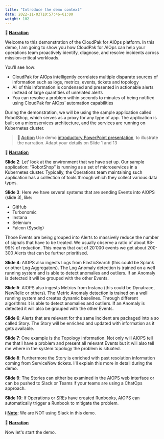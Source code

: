 ```yaml
---
title: "Introduce the demo context"
date: 2022-11-03T10:57:46+01:00
weight: 102
---
```



**📣 <u>Narration</u>** 

Welcome to this demonstration of the CloudPak for AIOps platform. In this demo, I am going to show you how CloudPak for AIOps can help your operations team proactively identify, diagnose, and resolve incidents across mission-critical workloads.

You’ll see how:

- CloudPak for AIOps intelligently correlates multiple disparate sources of information such as logs, metrics, events, tickets and topology
- All of this information is condensed and presented in actionable alerts instead of large quantities of unrelated alerts
- You can resolve a problem within seconds to minutes of being notified using CloudPak for AIOps’ automation capabilities

During the demonstration, we will be using the sample application called RobotShop, which serves as a proxy for any type of app. The application is built on a microservices architecture, and the services are running on Kubernetes cluster.

>**🚀 <u>Action</u>**
>Use demo [introductory PowerPoint presentation](https://github.com/niklaushirt/ibm-aiops-deployer/blob/main/doc/CP4AIOPS_DEMO_2023_V1.pptx?raw=true), to illustrate the narration. Adapt your details on Slide 1 and 13

**📣 <u>Narration</u>**

**Slide 2**: Let’ look at the environment that we have set up. Our sample application: “RobotShop” is running as a set of microservices in a Kubernetes cluster. Typically, the Operations team maintaining such application has a collection of tools through which they collect various data types. 

**Slide 3**: Here we have several systems that are sending Events into AIOPS (slide 3), like:

- GitHub
- Turbonomic
- Instana
- Selenium
- Falcon (Sysdig)

Those Events are being grouped into Alerts to massively reduce the number of signals that have to be treated. We usually observe a ratio of about 98-99% of reduction. This means that out of 20'000 events we get about 200-300 Alerts that can be further prioritised.

**Slide 4**: AIOPS also ingests Logs from ElasticSearch (this could be Splunk or other Log Aggregators). The Log Anomaly detection is trained on a well running system and is able to detect anomalies and outliers. If an Anomaly is detected it will be grouped with the other Events.

**Slide 5**: AIOPS also ingests Metrics from Instana (this could be Dynatrace, NewRelic or others). The Metric Anomaly detection is trained on a well running system and creates dynamic baselines. Through different algorithms it is able to detect anomalies and outliers. If an Anomaly is detected it will also be grouped with the other Events.

**Slide 6**: Alerts that are relevant for the same Incident are packaged into a so called Story. The Story will be enriched and updated with information as it gets available.

 **Slide 7**: One example is the Topology information. Not only will AIOPS tell me that I have a problem and present all relevant Events but it will also tell me where in the system topology the problem is situated. 

**Slide 8**: Furthermore the Story is enriched with past resolution information coming from ServiceNow tickets. I'll explain this more in detail during the demo.

**Slide 9**: The Stories can either be examined in the AIOPS web interface or can be pushed to Slack or Teams if your teams are using a ChatOps approach.

**Slide 10**: If Operations or SREs have created Runbooks, AIOPS can automatically trigger a Runbook to mitigate the problem.



**ℹ️ <u>Note</u>**: We are NOT using Slack in this demo.



**📣 <u>Narration</u>**

Now let's start the demo.